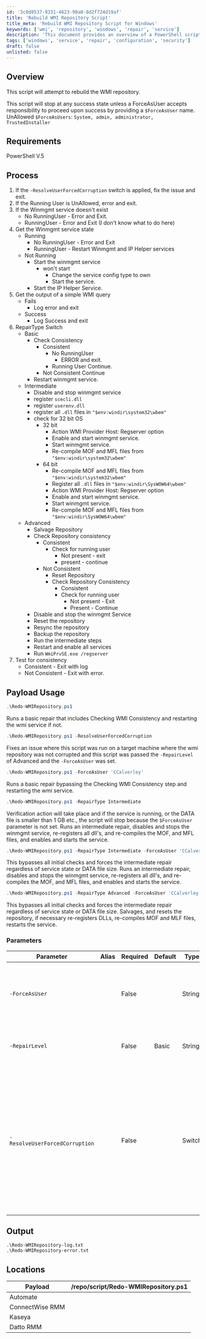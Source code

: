 ```yaml
---
id: '3c0d8537-9331-4623-90a0-8d2f724d19af'
title: 'Rebuild WMI Repository Script'
title_meta: 'Rebuild WMI Repository Script for Windows'
keywords: ['wmi', 'repository', 'windows', 'repair', 'service']
description: 'This document provides an overview of a PowerShell script designed to rebuild the WMI repository, including its requirements, process, usage, and parameters. The script ensures proper handling of user permissions and service states while attempting repairs on the WMI service.'
tags: ['windows', 'service', 'repair', 'configuration', 'security']
draft: false
unlisted: false
---
```

## Overview

This script will attempt to rebuild the WMI repository.

This script will stop at any success state unless a ForceAsUser accepts responsibility to proceed upon success by providing a `$ForceAsUser` name.  
UnAllowed `$ForceAsUsers`: `System, admin, administrator, TrustedInstaller`

## Requirements

PowerShell V.5

## Process

1. If the `-ResolveUserForcedCorruption` switch is applied, fix the issue and exit.
2. If the Running User is UnAllowed, error and exit.
3. If the Winmgmt service doesn't exist
   - No RunningUser - Error and Exit.
   - RunningUser - Error and Exit (I don't know what to do here)
4. Get the Winmgmt service state
   - Running
     - No RunningUser - Error and Exit
     - RunningUser - Restart Winmgmt and IP Helper services
   - Not Running
     - Start the winmgmt service
       - won't start
         - Change the service config type to own
         - Start the service.
     - Start the IP Helper Service.
5. Get the output of a simple WMI query
   - Fails
     - Log error and exit
   - Success
     - Log Success and exit
6. RepairType Switch
   - Basic
     - Check Consistency
       - Consistent
         - No RunningUser
           - ERROR and exit.
         - Running User Continue.
       - Not Consistent Continue
     - Restart winmgmt service.
   - Intermediate
     - Disable and stop winmgmt service
     - register `scecli.dll`
     - register `userenv.dll`
     - register all `.dll` files in `"$env:windir\system32\wbem"`
     - check for 32 bit OS
       - 32 bit
         - Action WMI Provider Host: Regserver option
         - Enable and start winmgmt service.
         - Start winmgmt service.
         - Re-compile MOF and MFL files from `"$env:windir\system32\wbem"`
       - 64 bit
         - Re-compile MOF and MFL files from `"$env:windir\system32\wbem"`
         - Register all `.dll` files in `"$env:windir\SysWOW64\wbem"`
         - Action WMI Provider Host: Regserver option
         - Enable and start winmgmt service.
         - Start winmgmt service.
         - Re-compile MOF and MFL files from `"$env:windir\SysWOW64\wbem"`
   - Advanced
     - Salvage Repository
     - Check Repository consistency
       - Consistent
         - Check for running user
           - Not present - exit
           - present - continue
       - Not Consistent
         - Reset Repository
         - Check Repository Consistency
           - Consistent
           - Check for running user
             - Not present - Exit
             - Present - Continue
     - Disable and stop the winmgmt Service
     - Reset the repository
     - Resync the repository
     - Backup the repository
     - Run the intermediate steps
     - Restart and enable all services
     - Run `WmiPrvSE.exe /regserver`
7. Test for consistency
   - Consistent - Exit with log
   - Not Consistent - Exit with error.

## Payload Usage

```powershell
.\Redo-WMIRepository.ps1
```
Runs a basic repair that includes Checking WMI Consistency and restarting the wmi service if not.

```powershell
.\Redo-WMIRepository.ps1 -ResolveUserForcedCorruption
```
Fixes an issue where this script was run on a target machine where the wmi repository was not corrupted and this script was passed the `-RepairLevel` of Advanced and the `-ForceAsUser` was set.

```powershell
.\Redo-WMIRepository.ps1 -ForceAsUser 'CCalverley'
```
Runs a basic repair bypassing the Checking WMI Consistency step and restarting the wmi service.

```powershell
.\Redo-WMIRepository.ps1 -RepairType Intermediate
```
Verification action will take place and if the service is running, or the DATA file is smaller than 1 GB etc., the script will stop because the `$ForceAsUser` parameter is not set. Runs an intermediate repair, disables and stops the winmgmt service, re-registers all dll's, and re-compiles the MOF, and MFL files, and enables and starts the service.

```powershell
.\Redo-WMIRepository.ps1 -RepairType Intermediate -ForceAsUser 'CCalverley'
```
This bypasses all initial checks and forces the intermediate repair regardless of service state or DATA file size. Runs an intermediate repair, disables and stops the winmgmt service, re-registers all dll's, and re-compiles the MOF, and MFL files, and enables and starts the service.

```powershell
.\Redo-WMIRepository.ps1 -RepairType Advanced -ForceAsUser 'CCalverley'
```
This bypasses all initial checks and forces the intermediate repair regardless of service state or DATA file size. Salvages, and resets the repository, if necessary re-registers DLLs, re-compiles MOF and MLF files, restarts the service.

### Parameters

| Parameter                          | Alias | Required | Default | Type   | Description                                                                                     |
|------------------------------------|-------|----------|---------|--------|-------------------------------------------------------------------------------------------------|
| `-ForceAsUser`                     |       | False    |         | String | To bypass all safety stops in this script use the ForceAsUser parameter followed by your name |
| `-RepairLevel`                     |       | False    | Basic   | String | Validate Set of Basic, Intermediate, and Advanced.                                            |
| `-ResolveUserForcedCorruption`     |       | False    |         | Switch | ONLY TO BE USED IF THE WARNING IN THE NOTES SECTION OF THIS HELP DOCUMENT WAS DONE. Executes the steps to resolve the issue if you ran the Advanced level rebuild with the ForceAsUser parameter set. |

## Output

```
.\Redo-WMIRepository-log.txt
.\Redo-WMIRepository-error.txt
```

## Locations

| Payload                          | /repo/script/Redo-WMIRepository.ps1 |
|----------------------------------|--------------------------------------|
| Automate                         |                                      |
| ConnectWise RMM                  |                                      |
| Kaseya                           |                                      |
| Datto RMM                        |                                      |










